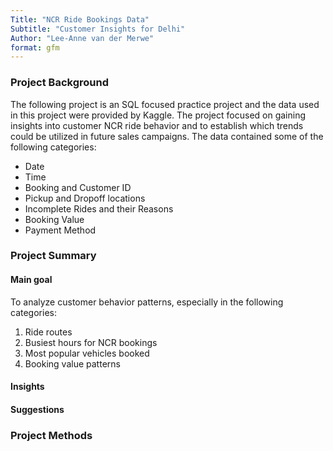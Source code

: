 ```yaml
---
Title: "NCR Ride Bookings Data"
Subtitle: "Customer Insights for Delhi"
Author: "Lee-Anne van der Merwe"
format: gfm
---
```


### Project Background

The following project is an SQL focused practice project and the data used in this project were provided by Kaggle. The project focused on gaining insights into customer NCR ride behavior and to establish which trends could be utilized in future sales campaigns. The data contained some of the following categories:

-   Date
-   Time
-   Booking and Customer ID
-   Pickup and Dropoff locations
-   Incomplete Rides and their Reasons
-   Booking Value
-   Payment Method

### Project Summary

#### **Main goal**

To analyze customer behavior patterns, especially in the following categories:

1.  Ride routes
2.  Busiest hours for NCR bookings
3.  Most popular vehicles booked
4.  Booking value patterns

#### **Insights**

#### **Suggestions**

### Project Methods
